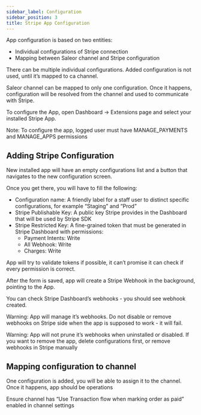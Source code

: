 ```yaml
---
sidebar_label: Configuration
sidebar_position: 3
title: Stripe App Configuration
---
```



App configuration is based on two entities:

- Individual configurations of Stripe connection
- Mapping between Saleor channel and Stripe configuration

There can be multiple individual configurations. Added configuration is not used, until it’s mapped to ca channel.

Saleor channel can be mapped to only one configuration. Once it happens, configuration will be resolved from the channel and used to communicate with Stripe.

To configure the App, open Dashboard → Extensions page and select your installed Stripe App.

Note: To configure the app, logged user must have MANAGE_PAYMENTS and MANAGE_APPS permissions

## Adding Stripe Configuration

New installed app will have an empty configurations list and a button that navigates to the new configuration screen.

Once you get there, you will have to fill the following:

- Configuration name: A friendly label for a staff user to distinct specific configurations, for example “Staging” and “Prod”
- Stripe Publishable Key: A public key Stripe provides in the Dashboard that will be used by Stripe SDK
- Stripe Restricted Key: A fine-grained token that must be generated in Stripe Dashboard with permissions:
    - Payment Intents: Write
    - All Webhook: Write
    - Charges: Write

App will try to validate tokens if possible, it can’t promise it can check if every permission is correct.

After the form is saved, app will create a Stripe Webhook in the background, pointing to the App.

You can check Stripe Dashboard’s webhooks - you should see webhook created.

Warning: App will manage it’s webhooks. Do not disable or remove webhooks on Stripe side when the app is supposed to work - it will fail.

Warning: App will not prune it’s webhooks when uninstalled or disabled. If you want to remove the app, delete configurations first, or remove webhooks in Stripe manually

## Mapping configuration to channel

One configuration is added, you will be able to assign it to the channel. Once it happens, app should be operations

Ensure channel has “Use Transaction flow when marking order as paid” enabled in channel settings